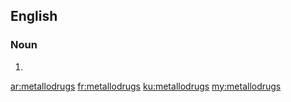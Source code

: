==English==

===Noun===
{{head|en|plural}}

# {{plural of|metallodrug|lang=en|nocat=1}}

[[ar:metallodrugs]]
[[fr:metallodrugs]]
[[ku:metallodrugs]]
[[my:metallodrugs]]